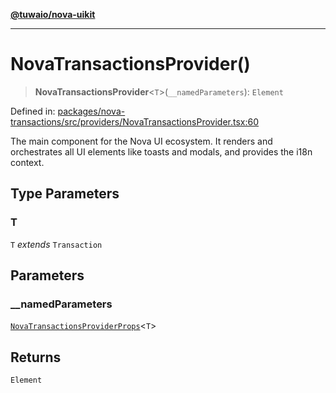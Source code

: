 [**@tuwaio/nova-uikit**](../../../../README.md)

***

# NovaTransactionsProvider()

> **NovaTransactionsProvider**\<`T`\>(`__namedParameters`): `Element`

Defined in: [packages/nova-transactions/src/providers/NovaTransactionsProvider.tsx:60](https://github.com/TuwaIO/nova-uikit/blob/e51115efe02c340d7b85749415a2038aba217f7d/packages/nova-transactions/src/providers/NovaTransactionsProvider.tsx#L60)

The main component for the Nova UI ecosystem. It renders and orchestrates all
UI elements like toasts and modals, and provides the i18n context.

## Type Parameters

### T

`T` *extends* `Transaction`

## Parameters

### \_\_namedParameters

[`NovaTransactionsProviderProps`](../type-aliases/NovaTransactionsProviderProps.md)\<`T`\>

## Returns

`Element`
